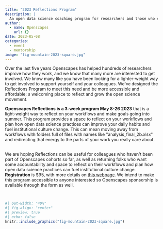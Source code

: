 ```yaml
---
title: "2023 Reflections Program"
description: |
  An open data science coaching program for researchers and those who support research.
author:
  - name: Openscapes
    url: {}
date: 2023-05-08
categories:
  - event 
  - mentorship
image: "fig-mountain-2023-square.jpg"   
---
```


Over the last five years Openscapes has helped hundreds of researchers improve how they work, and we know that many more are interested to get involved. We know many like you have been looking for a lighter-weight way to get involved to support yourself and your colleagues. We\'ve designed the Reflections Program to meet this need and be more accessible and affordable; a welcoming place to reflect and grow the open science movement.

**Openscapes Reflections is a 3-week program May 8-26 2023** that is a light-weight way to reflect on your workflows and make goals going into summer. This program provides a space to reflect on your workflows and plan how open data science practices can improve your daily habits and fuel institutional culture change. This can mean moving away from workflows with folders full of files with names like \"analysis_final_2b.xlsx\" and redirecting that energy to the parts of your work you really care about.

\
We are hoping Reflections can be useful for colleagues who haven\'t been part of Openscapes cohorts so far, as well as returning folks who want some accountability and space to reflect on their workflows and plan how open data science practices can fuel institutional culture change. **Registration** is \$95, with more details on [this webpage](https://openscapes.github.io/booklet). We intend to make this program accessible to anyone interested so Openscapes sponsorship is available through the form as well.

<br>

```r
#| out-width: "40%"
#| fig-align: "center"
#| preview: true
#| echo: false
knitr::include_graphics("fig-mountain-2023-square.jpg")  
```

